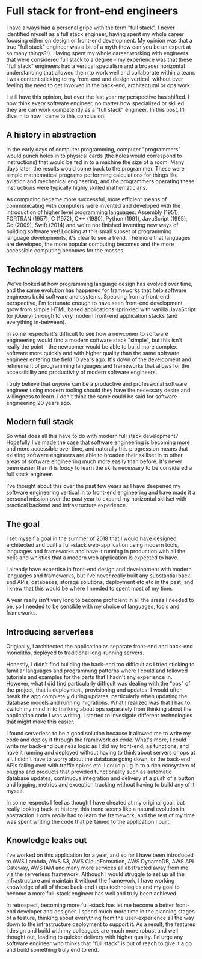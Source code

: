 # Full stack for front-end engineers

I have always had a personal gripe with the term "full stack". I never identified myself as a full stack engineer, having spent my whole career focusing either on design or front-end development. My opinion was that a true "full stack" engineer was a bit of a myth (how can you be an expert at so many things?!). Having spent my whole career working with engineers that were considered full stack to a degree - my experience was that these "full stack" engineers had a vertical specialism and a broader horizontal understanding that allowed them to work well and collaborate within a team. I was content sticking to my front-end and design vertical, without ever feeling the need to get involved in the back-end, architectural or ops work.

I still have this opinion, but over the last year my perspective has shifted. I now think every software engineer, no matter how specialized or skilled they are can work competently as a "full stack" engineer. In this post, I'll dive in to how I came to this conclusion.

## A history in abstraction

In the early days of computer programming, computer "programmers" would punch holes in to physical cards (the holes would correspond to instructions) that would be fed in to a machine the size of a room. Many days later, the results would come back to the programmer. These were simple mathematical programs performing calculations for things like aviation and mechanical engineering, and the programmers operating these instructions were typically highly skilled mathematicians.

As computing became more successful, more efficient means of communicating with computers were invented and developed with the introduction of higher level programming languages: Assembly (1951), FORTRAN (1957), C (1972), C++ (1980), Python (1991), JavaScript (1995), Go (2009), Swift (2014) and we're not finished inventing new ways of building software yet! Looking at this small subset of programming language developments, it's clear to see a trend. The more that languages are developed, the more popular computing becomes and the more accessible computing becomes for the masses.

## Technology matters

We've looked at how programming language design has evolved over time, and the same evolution has happened for frameworks that help software engineers build software and systems. Speaking from a front-end perspective, I'm fortunate enough to have seen front-end development grow from simple HTML based applications sprinkled with vanilla JavaScript (or jQuery) through to very modern front-end application stacks (and everything in-between).

In some respects it's difficult to see how a newcomer to software engineering would find a modern software stack "simple", but this isn't really the point - the newcomer would be able to build more complex software more quickly and with higher quality than the same software engineer entering the field 10 years ago. It's down of the development and refinement of programming languages and frameworks that allows for the accessibility and productivity of modern software engineers.

I truly believe that _anyone_ can be a productive and professional software engineer using modern tooling should they have the necessary desire and willingness to learn. I don't think the same could be said for software engineering 20 years ago.

## Modern full stack

So what does all this have to do with modern full stack development? Hopefully I've made the case that software engineering is becoming more and more accessible over time, and naturally this progression means that existing software engineers are able to broaden their skillset in to other areas of software engineering much more easily than before. It's never been easier than it is _today_ to learn the skills necessary to be considered a full stack engineer.

I've thought about this over the past few years as I have deepened my software engineering vertical in to front-end engineering and have made it a personal mission over the past year to expand my horizontal skillset with practical backend and infrastructure experience.

## The goal

I set myself a goal in the summer of 2018 that I would have designed, architected and built a full-stack web-application using modern tools, languages and frameworks and have it running in production with all the bells and whistles that a modern web application is expected to have.

I already have expertise in front-end design and development with modern languages and frameworks, but I've never really built any substantial back-end APIs, databases, storage solutions, deployment etc etc in the past, and I knew that this would be where I needed to spent most of my time.

A year really isn't very long to become proficient in all the areas I needed to be, so I needed to be sensible with my choice of languages, tools and frameworks.

## Introducing serverless

Originally, I architected the application as separate front-end and back-end monoliths, deployed to traditional long-running servers.

Honestly, I didn't find building the back-end too difficult as I tried sticking to familiar languages and programming patterns where I could and followed tutorials and examples for the parts that I hadn't any experience in. However, what I did find particularly difficult was dealing with the "ops" of the project, that is deployment, provisioning and updates. I would often break the app completely during updates, particularly when updating the database models and running migrations. What I realized was that I had to switch my mind in to thinking about ops separately from thinking about the application code I was writing. I started to invesigate different technologies that might make this easier.

I found serverless to be a good solution because it allowed me to write my code and deploy it through the framework _as code_. What's more, I could write my back-end business logic as I did my front-end, as functions, and have it running and deployed without having to think about servers or ops at all. I didn't have to worry about the database going down, or the back-end APIs falling over with traffic spikes etc. I could plug in to a rich ecosystem of plugins and products that provided functionality such as automatic database updates, continuous integration and delivery at a push of a button and logging, metrics and exception tracking without having to build any of it myself.

In some respects I feel as though I have cheated at my original goal, but really looking back at history, this trend seems like a natural evolution in abstraction. I only _really_ had to learn the framework, and the rest of my time was spent writing the code that pertained to the application I built.

## Knowledge leaks out

I've worked on this application for a year, and so far I have been introduced to AWS Lambda, AWS S3, AWS CloudFormation, AWS DynamoDB, AWS API Gateway, AWS IAM and many more services all abstracted away from me via the serverless framework. Although I would struggle to set up all the infrastructure and maintain it without the framework, I have working knowledge of all of these back-end / ops technologies and my goal to become a more full-stack engineer has well and truly been achieved.

In retrospect, becoming more full-stack has let me become a better front-end developer and designer. I spend much more time in the planning stages of a feature, thinking about everything from the user-experience all the way down to the infrastructure deployment to support it. As a result, the features I design and build with my colleagues are much more robust and well thought out, leading to quicker delivery with higher quality. I'd urge any software engineer who thinks that "full stack" is out of reach to give it a go and build something truly end to end.
